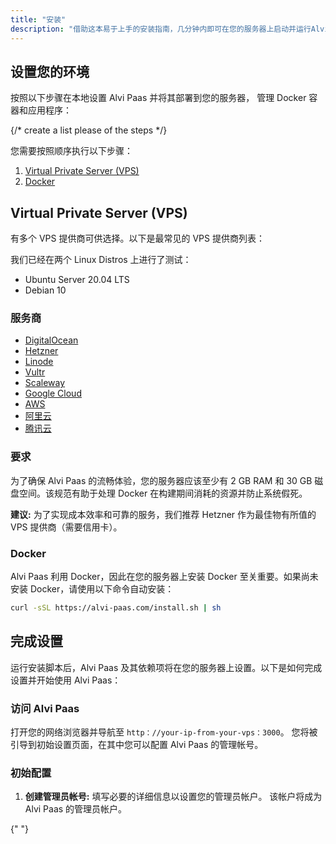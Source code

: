 ```yaml
---
title: "安装"
description: "借助这本易于上手的安装指南，几分钟内即可在您的服务器上启动并运行Alvi Paas。"
---
```


## 设置您的环境

按照以下步骤在本地设置 Alvi Paas 并将其部署到您的服务器， 管理 Docker 容器和应用程序：

{/* create a list please of the steps */}

您需要按照顺序执行以下步骤：

1. [Virtual Private Server (VPS)](#virtual-private-server-vps)
2. [Docker](#docker)

## Virtual Private Server (VPS)

有多个 VPS 提供商可供选择。以下是最常见的 VPS 提供商列表：

我们已经在两个 Linux Distros 上进行了测试：

- Ubuntu Server 20.04 LTS
- Debian 10

### 服务商

- [DigitalOcean](https://www.digitalocean.com/pricing/droplets#basic-droplets)
- [Hetzner](https://www.hetzner.com/cloud/)
- [Linode](https://www.linode.com/es/pricing/#compute-shared)
- [Vultr](https://www.vultr.com/pricing/#cloud-compute)
- [Scaleway](https://www.scaleway.com/en/pricing/?tags=baremetal,available)
- [Google Cloud](https://cloud.google.com/)
- [AWS](https://aws.amazon.com/ec2/pricing/)
- [阿里云](https://www.aliyun.com/)
- [腾讯云](https://cloud.tencent.com/)

### 要求

为了确保 Alvi Paas 的流畅体验，您的服务器应该至少有 2 GB RAM 和 30 GB 磁盘空间。该规范有助于处理 Docker 在构建期间消耗的资源并防止系统假死。


<Callout>

**建议:** 为了实现成本效率和可靠的服务，我们推荐 Hetzner 作为最佳物有所值的 VPS 提供商（需要信用卡）。

</Callout>

### Docker

Alvi Paas 利用 Docker，因此在您的服务器上安装 Docker 至关重要。如果尚未安装 Docker，请使用以下命令自动安装：

```bash
curl -sSL https://alvi-paas.com/install.sh | sh
```

## 完成设置

运行安装脚本后，Alvi Paas 及其依赖项将在您的服务器上设置。以下是如何完成设置并开始使用 Alvi Paas：

### 访问 Alvi Paas

打开您的网络浏览器并导航至 `http：//your-ip-from-your-vps：3000`。 您将被引导到初始设置页面，在其中您可以配置 Alvi Paas 的管理帐号。

### 初始配置

1. **创建管理员帐号:** 填写必要的详细信息以设置您的管理员帐户。 该帐户将成为 Alvi Paas 的管理员帐户。

{" "}
